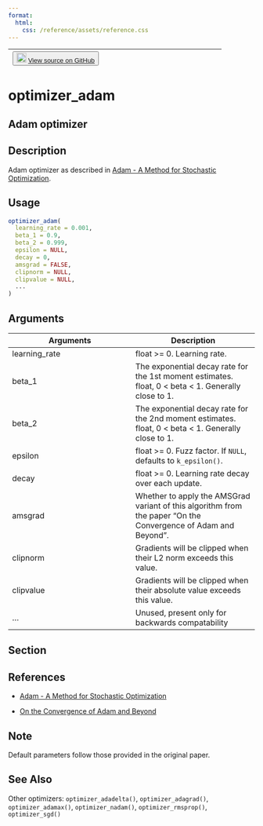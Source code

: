 ```yaml
---
format:
  html:
    css: /reference/assets/reference.css
---
```


| <button class="button"> ![](/reference/assets/GitHub-Mark-32px.png){width="20"} [View source on GitHub](https://github.com/rstudio/keras//blob/main/R/optimizers.R#L160) </button> |
|:------------------------------:|:--------------------------------------:|

# optimizer_adam

## Adam optimizer

## Description
Adam optimizer as described in [Adam - A Method for Stochastic Optimization](https://arxiv.org/abs/1412.6980v8). 


## Usage
```r
optimizer_adam( 
  learning_rate = 0.001, 
  beta_1 = 0.9, 
  beta_2 = 0.999, 
  epsilon = NULL, 
  decay = 0, 
  amsgrad = FALSE, 
  clipnorm = NULL, 
  clipvalue = NULL, 
  ... 
) 
```

## Arguments
|Arguments|Description|
|---|---|
| learning_rate | float >= 0. Learning rate. |
| beta_1 | The exponential decay rate for the 1st moment estimates. float, 0 < beta < 1. Generally close to 1. |
| beta_2 | The exponential decay rate for the 2nd moment estimates. float, 0 < beta < 1. Generally close to 1. |
| epsilon | float >= 0. Fuzz factor. If `NULL`, defaults to `k_epsilon()`. |
| decay | float >= 0. Learning rate decay over each update. |
| amsgrad | Whether to apply the AMSGrad variant of this algorithm from the paper "On the Convergence of Adam and Beyond". |
| clipnorm | Gradients will be clipped when their L2 norm exceeds this value. |
| clipvalue | Gradients will be clipped when their absolute value exceeds this value. |
| ... | Unused, present only for backwards compatability |


## Section

## References

- [Adam - A Method for Stochastic Optimization](https://arxiv.org/abs/1412.6980v8)

- [On the Convergence of Adam and Beyond](https://openreview.net/forum?id=ryQu7f-RZ)


## Note
Default parameters follow those provided in the original paper. 


## See Also
Other optimizers:  `optimizer_adadelta()`, `optimizer_adagrad()`, `optimizer_adamax()`, `optimizer_nadam()`, `optimizer_rmsprop()`, `optimizer_sgd()`

